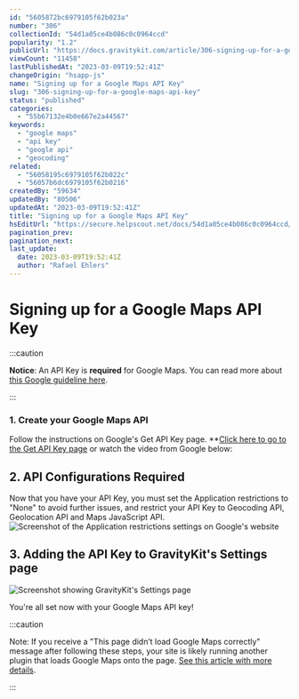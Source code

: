 ```yaml
---
id: "5605872bc6979105f62b023a"
number: "306"
collectionId: "54d1a05ce4b086c0c0964ccd"
popularity: "1.2"
publicUrl: "https://docs.gravitykit.com/article/306-signing-up-for-a-google-maps-api-key"
viewCount: "11458"
lastPublishedAt: "2023-03-09T19:52:41Z"
changeOrigin: "hsapp-js"
name: "Signing up for a Google Maps API Key"
slug: "306-signing-up-for-a-google-maps-api-key"
status: "published"
categories: 
  - "55b67132e4b0e667e2a44567"
keywords: 
  - "google maps"
  - "api key"
  - "google api"
  - "geocoding"
related: 
  - "56058195c6979105f62b022c"
  - "56057b6dc6979105f62b0216"
createdBy: "59634"
updatedBy: "80506"
updatedAt: "2023-03-09T19:52:41Z"
title: "Signing up for a Google Maps API Key"
hsEditUrl: "https://secure.helpscout.net/docs/54d1a05ce4b086c0c0964ccd/article/5605872bc6979105f62b023a"
pagination_prev: 
pagination_next: 
last_update:
  date: 2023-03-09T19:52:41Z
  author: "Rafael Ehlers"
---
```


# Signing up for a Google Maps API Key


:::caution

**Notice**: An API Key is **required** for Google Maps. You can read more about [this Google guideline here](https://cloud.google.com/maps-platform/user-guide/).

:::



### 1. Create your Google Maps API

Follow the instructions on Google's Get API Key page. **[Click here to go to the Get API Key page](https://developers.google.com/maps/documentation/geocoding/get-api-key) or watch the video from Google below:


<YouTube videoId="2_HZObVbe-g" />

  

## 2. API Configurations Required

Now that you have your API Key, you must set the Application restrictions to "None" to avoid further issues, and restrict your API Key to Geocoding API, Geolocation API and Maps JavaScript API.   
![Screenshot of the Application restrictions settings on Google's website](https://s3.amazonaws.com/helpscout.net/docs/assets/54c58489e4b051242988532c/images/60cbb12a61c60c534bd67142/file-nsbNbKRGol.png)

##  3. Adding the API Key to GravityKit's Settings page

![Screenshot showing GravityKit's Settings page](https://s3.amazonaws.com/helpscout.net/docs/assets/54c58489e4b051242988532c/images/640a38df9a16bd7e6b0b2840/file-7EZOTFT7hI.png)

You're all set now with your Google Maps API key!


:::caution

Note: If you receive a "This page didn’t load Google Maps correctly" message after following these steps, your site is likely running another plugin that loads Google Maps onto the page. [See this article with more details](https://docs.gravitykit.com/article/639-premium-themes-and-the-maps-plugin).

:::

 